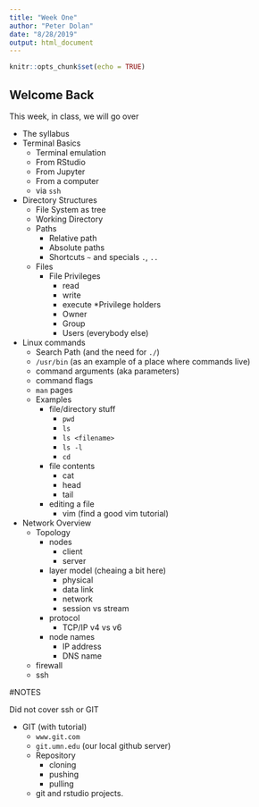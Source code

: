 ```yaml
---
title: "Week One"
author: "Peter Dolan"
date: "8/28/2019"
output: html_document
---
```


```r
knitr::opts_chunk$set(echo = TRUE)
```

## Welcome Back

This week, in class,  we will go over

* The syllabus
* Terminal Basics
   * Terminal emulation
   * From RStudio
   * From Jupyter
   * From a computer
   * via `ssh`
* Directory Structures
   * File System as tree
   * Working Directory
   * Paths
       * Relative path
       * Absolute paths
       * Shortcuts `~` and specials `.`, `..`
    * Files
       * File Privileges
          * read
          * write
          * execute
       *Privilege holders
          * Owner
          * Group
          * Users (everybody else)
* Linux commands
   * Search Path (and the need for `./`)
   * `/usr/bin` (as an example of a place where commands live)
   * command arguments (aka parameters)
   * command flags
   * `man` pages
   * Examples
      * file/directory stuff
          * `pwd`
          * `ls`
          * `ls <filename>`
          * `ls -l`
          * `cd`
      * file contents
          * cat
          * head
          * tail
      * editing a file
          * vim (find a good vim tutorial)
          
    
* Network Overview
  * Topology
     * nodes
        * client
        * server
     * layer model (cheaing a bit here)
        * physical
        * data link
        * network
        * session vs stream
    * protocol
        * TCP/IP v4 vs v6
    * node names
        * IP address
        * DNS name
  * firewall
  * ssh
  
#NOTES

Did not cover ssh or GIT

* GIT (with tutorial)
  * `www.git.com`
  * `git.umn.edu` (our local github server)
  * Repository
     * cloning
     * pushing
     * pulling
  * git and rstudio projects.

